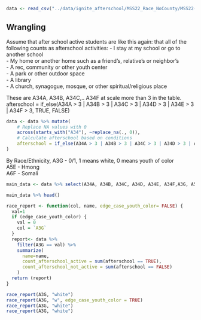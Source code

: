 

```r
data <- read_csv("../data/ignite_afterschool/MSS22_Race_NoCounty/MSS22-3RaceNoCounty+Region.csv")
```

## Wrangling
Assume that after school active students are like this again:
that all of the following counts as afterschool activities:
- I stay at my school or go to another school \
- My home or another home such as a friend's, relative's or neighbor's \
- A rec, community or other youth center \
- A park or other outdoor space \
- A library \
- A church, synagogue, mosque, or other spiritual/religious place \ 

These are A34A, A34B, A34C,.. A34F at scale more than 3 in the table.
afterschool = if_else(A34A > 3 | A34B > 3 | A34C > 3 | A34D > 3 | A34E > 3 | A34F > 3, TRUE, FALSE)


```r
data <- data %>% mutate(
    # Replace NA values with 0
    across(starts_with("A34"), ~replace_na(., 0)),
    # Calculate afterschool based on conditions
    afterschool = if_else(A34A > 3 | A34B > 3 | A34C > 3 | A34D > 3 | A34E > 3 | A34F > 3, TRUE, FALSE)
)

```

By Race/Ethnicity, 
A3G - 0/1, 1 means white, 0 means youth of color \
A5E - Hmong \
A6F - Somali\

```r
main_data <- data %>% select(A34A, A34B, A34C, A34D, A34E, A34F,A3G, A5E, A6F, afterschool)

main_data %>% head()
```

```r
race_report <- function(col, name, edge_case_youth_color= FALSE) {
  val=1
  if (edge_case_youth_color) { 
    val = 0
    col = `A3G`
  }
  report<- data %>% 
    filter(A3G == val) %>% 
    summarize(
      name=name,
      count_afterschool_active = sum(afterschool == TRUE),
      count_afterschool_not_active = sum(afterschool == FALSE)
    )
  return (report)
}
```

```r
race_report(A3G, "white")
race_report(A3G, "w", edge_case_youth_color = TRUE)
race_report(A3G, "white")
race_report(A3G, "white")
```


